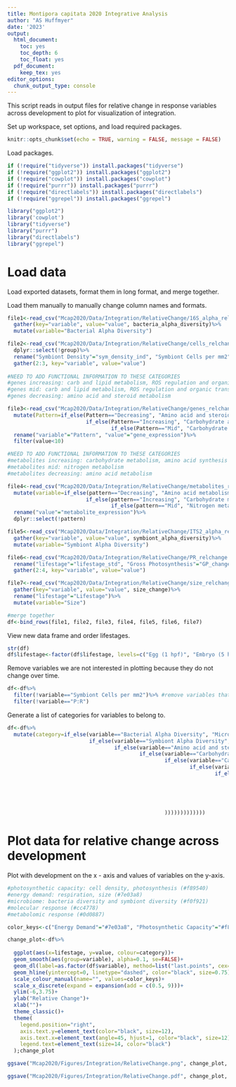 ```yaml
---
title: Montipora capitata 2020 Integrative Analysis  
author: "AS Huffmyer"
date: '2023'
output:
  html_document:
    toc: yes
    toc_depth: 6
    toc_float: yes
  pdf_document:
    keep_tex: yes
editor_options: 
  chunk_output_type: console
---
```


This script reads in output files for relative change in response variables across development to plot for visualization of integration.  

Set up workspace, set options, and load required packages.    
```r
knitr::opts_chunk$set(echo = TRUE, warning = FALSE, message = FALSE)
```

Load packages.  

```r
if (!require("tidyverse")) install.packages("tidyverse")
if (!require("ggplot2")) install.packages("ggplot2")
if (!require("cowplot")) install.packages("cowplot")
if (!require("purrr")) install.packages("purrr")
if (!require("directlabels")) install.packages("directlabels")
if (!require("ggrepel")) install.packages("ggrepel")

library("ggplot2")
library('cowplot')
library("tidyverse")
library("purrr")
library("directlabels")
library("ggrepel")
```

# Load data  

Load exported datasets, format them in long format, and merge together.  

Load them manually to manually change column names and formats.  
```r
file1<-read_csv("Mcap2020/Data/Integration/RelativeChange/16S_alpha_relchange.csv")%>%
  gather(key="variable", value="value", bacteria_alpha_diversity)%>%
  mutate(variable="Bacterial Alpha Diversity")

file2<-read_csv("Mcap2020/Data/Integration/RelativeChange/cells_relchange.csv")%>%
  dplyr::select(!group)%>%
  rename("Symbiont Density"="sym_density_ind", "Symbiont Cells per mm2"="sym_density_mm")%>%
  gather(2:3, key="variable", value="value")
  
#NEED TO ADD FUNCTIONAL INFORMATION TO THESE CATEGORIES 
#genes increasing: carb and lipid metabolism, ROS regulation and organic transport
#genes mid: carb and lipid metabolism, ROS regulation and organic transport
#genes decreasing: amino acid and steroid metabolism

file3<-read_csv("Mcap2020/Data/Integration/RelativeChange/genes_relchange.csv")%>%
  mutate(Pattern=if_else(Pattern=="Decreasing", "Amino acid and steroid metabolism", 
                         if_else(Pattern=="Increasing", "Carbohydrate and lipid metabolism, ROS regulation, organic transport", 
                                 if_else(Pattern=="Mid", "Carbohydrate and lipid metabolism, ROS regulation, transport", "NA"))))%>%
  rename("variable"="Pattern", "value"="gene_expression")%>%
  filter(value<10)

#NEED TO ADD FUNCTIONAL INFORMATION TO THESE CATEGORIES 
#metabolites increasing: carbohydrate metabolism, amino acid synthesis
#metabolites mid: nitrogen metabolism
#metabolites decreasing: amino acid metabolism

file4<-read_csv("Mcap2020/Data/Integration/RelativeChange/metabolites_relchange.csv")%>%
  mutate(variable=if_else(pattern=="Decreasing", "Amino acid metabolism", 
                         if_else(pattern=="Increasing", "Carbohydrate metabolism, amino acid synthesis", 
                                 if_else(pattern=="Mid", "Nitrogen metabolism", "NA"))))%>%
  rename("value"="metabolite_expression")%>%
  dplyr::select(!pattern)

file5<-read_csv("Mcap2020/Data/Integration/RelativeChange/ITS2_alpha_relchange.csv")%>%
  gather(key="variable", value="value", symbiont_alpha_diversity)%>%
  mutate(variable="Symbiont Alpha Diversity")

file6<-read_csv("Mcap2020/Data/Integration/RelativeChange/PR_relchange.csv")%>%
  rename("lifestage"="lifestage_std", "Gross Photosynthesis"="GP_change", "Respiration"="R_change", "P:R"="ratio_change")%>%
  gather(2:4, key="variable", value="value")

file7<-read_csv("Mcap2020/Data/Integration/RelativeChange/size_relchange.csv")%>%
  gather(key="variable", value="value", size_change)%>%
  rename("lifestage"="Lifestage")%>%
  mutate(variable="Size")

#merge together 
df<-bind_rows(file1, file2, file3, file4, file5, file6, file7)
```

View new data frame and order lifestages. 
```r
str(df)
df$lifestage<-factor(df$lifestage, levels=c("Egg (1 hpf)", "Embryo (5 hpf)", "Embryo (38 hpf)", "Embryo (65 hpf)", "Larvae (93 hpf)", "Larvae (163 hpf)", "Larvae (183 hpf)", "Larvae (231 hpf)", "Metamorphosed Polyp (183 hpf)", "Metamorphosed Polyp (231 hpf)", "Attached Recruit (183 hpf)", "Attached Recruit (231 hpf)", "Attached Recruit (255 hpf)"))

```

Remove variables we are not interested in plotting because they do not change over time.  
```r
df<-df%>%
  filter(!variable=="Symbiont Cells per mm2")%>% #remove variables that are not useful for visualization 
  filter(!variable=="P:R")
```

Generate a list of categories for variables to belong to. 

```r
df<-df%>%
  mutate(category=if_else(variable=="Bacterial Alpha Diversity", "Microbiome Diversity", 
                          if_else(variable=="Symbiont Alpha Diversity", "Microbiome Diversity", 
                                  if_else(variable=="Amino acid and steroid metabolism", "Molecular Response", 
                                          if_else(variable=="Carbohydrate and lipid metabolism, ROS regulation, organic transport", "Molecular Response",
                                                  if_else(variable=="Carbohydrate and lipid metabolism, ROS regulation, transport", "Molecular Response",
                                                          if_else(variable=="Amino acid metabolism", "Metabolomic Response",
                                                                  if_else(variable=="Carbohydrate metabolism, amino acid synthesis", "Metabolomic Response",
                                                                          if_else(variable=="Nitrogen metabolism", "Metabolomic Response",
                                                                                  if_else(variable=="Gross Photosynthesis", "Photosynthetic Capacity",
                                                                                          if_else(variable=="Symbiont Density", "Photosynthetic Capacity",
                                                                                                  if_else(variable=="Respiration", "Energy Demand",
                                                                                                          if_else(variable=="Size", "Energy Demand", "NA"
                                                  )))))))))))))
```


# Plot data for relative change across development  

Plot with development on the x - axis and values of variables on the y-axis.  

```r
#photosynthetic capacity: cell density, photosynthesis (#f89540)
#energy demand: respiration, size (#7e03a8)
#microbiome: bacteria diversity and symbiont diversity (#f0f921)
#molecular response (#cc4778)
#metabolomic response (#0d0887)

color_keys<-c("Energy Demand"="#7e03a8", "Photosynthetic Capacity"="#f89540", "Microbiome Diversity"="darkgray", "Molecular Response"="#cc4778", "Metabolomic Response"="#0d0887")

change_plot<-df%>%
  
  ggplot(aes(x=lifestage, y=value, colour=category))+
  geom_smooth(aes(group=variable), alpha=0.1, se=FALSE)+
  geom_dl(label=as.factor(df$variable), method=list("last.points", cex=0.85, hjust=-0.05), inherit.aes=T)+
  geom_hline(yintercept=0, linetype="dashed", color="black", size=0.75)+
  scale_colour_manual(name="", values=color_keys)+
  scale_x_discrete(expand = expansion(add = c(0.5, 9)))+
  ylim(-6,3.75)+
  ylab("Relative Change")+
  xlab("")+
  theme_classic()+
  theme(
    legend.position="right",
    axis.text.y=element_text(color="black", size=12),
    axis.text.x=element_text(angle=45, hjust=1, color="black", size=12), 
    legend.text=element_text(size=14, color="black")
  );change_plot

ggsave("Mcap2020/Figures/Integration/RelativeChange.png", change_plot, width=12, height=7, dpi=300)

ggsave("Mcap2020/Figures/Integration/RelativeChange.pdf", change_plot, width=12, height=7, dpi=300)
```

